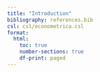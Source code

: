 ```yaml
---
title: "Introduction"
bibliography: references.bib
csl: csl/econometrica.csl
format:
  html:
    toc: true
    number-sections: true
    df-print: paged
---
```



